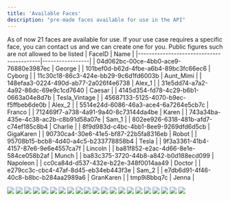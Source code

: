 ```yaml
---
title: 'Available Faces'
description: "pre-made faces available for use in the API"
---
```

As of now 21 faces are available for use. If your use case requires a specific face, you can contact us and we can create one for you.
<Info>Public figures such are not allowed to be listed</Info>
| FaceID                                   | Name            |
|------------------------------------------|-----------------|
| 04d062bc-00ce-4bb0-ace9-76880e3987ec | George |
| 101bef0d-b62d-4fbe-a6b4-89bc3fc66ec6 | Cyborg |
| 11c30c18-86c3-424e-bb29-9c6d1fd6003b | Aunt_Mimi |
| 148efaa3-0224-490d-ab77-2a026f4e6738 | Alex_1 |
| 31e5dd74-a7a2-4a92-86dc-69e9c1cd7640 | Caesar |
| 4145d354-fd78-4c29-b6b1-0663a04e8d7b | Tesla_Vintage |
| 45687133-5125-4070-b9ec-f5ffbeb6de0b | Alex_2 |
| 5514e24d-6086-46a3-ace4-6a7264e5cb7c | Franco |
| 712469f7-a738-4a91-9a40-8c73144da4be | Karen |
| 743a34ba-435e-4c38-ac2b-c8b91d58a07e | Sam_1 |
| 802ee926-6318-481b-afd7-c74ef185c8b4 | Charlie |
| 8f9d983d-c4bc-4bb1-8ee9-9269dfd6d5cb | GigaKaren |
| 90730ca4-30e6-41e5-bf87-22b5fa8316eb | Robot |
| 95708b15-bcb8-4d40-a4c5-b233778858b4 | Tesla |
| 9f3a3361-41b4-4157-87e6-9e6e4557ca7f | Lincoln |
| ba81f852-e2ac-4d66-8e1e-584ce058b2af | Munch |
| ba83c375-3720-44b8-a842-b0d188ecd099 | Napoleon |
| cc0ca84d-d537-432e-b22e-348f0014aa49 | Doctor |
| e279cc3c-cbc4-47af-8d45-eb34eb443f3e | Sam_2 |
| e7db6d91-4f46-40c8-b8bc-b284aa2989a6 | GranKaren |
| tmp9i8bbq7c | Jenna |

<CardGroup cols={4}>
<Frame caption="George: 04d062bc-00ce-4bb0-ace9-76880e3987ec">
  <img src="https://firebasestorage.googleapis.com/v0/b/simliai2.appspot.com/o/public%2FGeorge.png?alt=media&token=17847701-e283-487e-a463-bf911a538878" />
</Frame>
<Frame caption="Cyborg: 101bef0d-b62d-4fbe-a6b4-89bc3fc66ec6">
  <img src="https://firebasestorage.googleapis.com/v0/b/simliai2.appspot.com/o/public%2FCyborg.png?alt=media&token=ce6c4f03-02db-4809-9ff8-9a85798310e3" />
</Frame>
<Frame caption="Aunt_Mimi: 11c30c18-86c3-424e-bb29-9c6d1fd6003b">
  <img src="https://firebasestorage.googleapis.com/v0/b/simliai2.appspot.com/o/public%2FAunt_Mimi.png?alt=media&token=9e418787-40c3-431d-8e8f-e064f068436c" />
</Frame>
<Frame caption="Alex_1: 148efaa3-0224-490d-ab77-2a026f4e6738">
  <img src="https://firebasestorage.googleapis.com/v0/b/simliai2.appspot.com/o/public%2FAlex_1.png?alt=media&token=24419d89-4a7d-4ba1-bf7e-ccfd7775b659" />
</Frame>
<Frame caption="Caesar: 31e5dd74-a7a2-4a92-86dc-69e9c1cd7640">
  <img src="https://firebasestorage.googleapis.com/v0/b/simliai2.appspot.com/o/public%2Flarvag_Close_up_portrait_photo_of_Julius_Caesar_from_HBO_7dbbfe9e-bc85-486b-90f6-770a95104a45.png?alt=media&token=584a465d-1e7e-4bde-8d4d-08012afdb7a2" />
</Frame>
<Frame caption="Tesla_Vintage: 4145d354-fd78-4c29-b6b1-0663a04e8d7b">
  <img src="https://firebasestorage.googleapis.com/v0/b/simliai2.appspot.com/o/public%2FTesla_Vintage.png?alt=media&token=9de4ac45-6b66-422c-b4d8-bed506da29ff" />
</Frame>
<Frame caption="Alex_2: 45687133-5125-4070-b9ec-f5ffbeb6de0b">
  <img src="https://firebasestorage.googleapis.com/v0/b/simliai2.appspot.com/o/public%2FAlex_2.png?alt=media&token=ec423d22-c898-4d99-ab6e-d24b46d6a737" />
</Frame>
<Frame caption="Franco: 5514e24d-6086-46a3-ace4-6a7264e5cb7c">
  <img src="https://firebasestorage.googleapis.com/v0/b/simliai2.appspot.com/o/public%2FFranco.png?alt=media&token=cd88c02e-bb24-4b09-90f4-51be6124ec5d" />
</Frame>
<Frame caption="Karen: 712469f7-a738-4a91-9a40-8c73144da4be">
  <img src="https://firebasestorage.googleapis.com/v0/b/simliai2.appspot.com/o/public%2FKaren.png?alt=media&token=637e8e16-c47d-4083-b226-9dfb33596aeb" />
</Frame>
<Frame caption="Sam_1: 743a34ba-435e-4c38-ac2b-c8b91d58a07e">
  <img src="https://firebasestorage.googleapis.com/v0/b/simliai2.appspot.com/o/public%2FSam_1.png?alt=media&token=a4e8a276-a7a9-4404-8298-89597632fe83" />
</Frame>
<Frame caption="Charlie: 802ee926-6318-481b-afd7-c74ef185c8b4">
  <img src="https://firebasestorage.googleapis.com/v0/b/simliai2.appspot.com/o/public%2FCharlie.png?alt=media&token=b4fe801a-397b-4945-97d4-dc1a0e504fd7" />
</Frame>
<Frame caption="GigaKaren: 8f9d983d-c4bc-4bb1-8ee9-9269dfd6d5cb">
  <img src="https://firebasestorage.googleapis.com/v0/b/simliai2.appspot.com/o/public%2FGigaKaren.png?alt=media&token=b4735ce2-41ea-413e-88fc-a2c88c07b15b" />
</Frame>
<Frame caption="Robot: 90730ca4-30e6-41e5-bf87-22b5fa8316eb">
  <img src="https://firebasestorage.googleapis.com/v0/b/simliai2.appspot.com/o/public%2FRobot.png?alt=media&token=19ef98a8-4c69-442e-8c5d-e8157b70c025" />
</Frame>
<Frame caption="Tesla: 95708b15-bcb8-4d40-a4c5-b233778858b4">
  <img src="https://firebasestorage.googleapis.com/v0/b/simliai2.appspot.com/o/public%2FTesla.png?alt=media&token=8740520f-3a5b-4af0-bcfc-2110b90d11dc" />
</Frame>
<Frame caption="Lincoln: 9f3a3361-41b4-4157-87e6-9e6e4557ca7f">
  <img src="https://firebasestorage.googleapis.com/v0/b/simliai2.appspot.com/o/public%2FLincoln.png?alt=media&token=2cce544d-ef91-4086-b44d-f15915a34518" />
</Frame>
<Frame caption="Munch: ba81f852-e2ac-4d66-8e1e-584ce058b2af">
  <img src="https://firebasestorage.googleapis.com/v0/b/simliai2.appspot.com/o/public%2FMunch.png?alt=media&token=3664d6a7-e6f7-446b-b078-1cad23ba8c90" />
</Frame>
<Frame caption="Napoleon: ba83c375-3720-44b8-a842-b0d188ecd099">
  <img src="https://firebasestorage.googleapis.com/v0/b/simliai2.appspot.com/o/public%2FNapoleon.png?alt=media&token=7aaf43c2-edc0-45b8-bc26-c51d6e7be8eb" />
</Frame>
<Frame caption="Doctor: cc0ca84d-d537-432e-b22e-348f0014aa49">
  <img src="https://firebasestorage.googleapis.com/v0/b/simliai2.appspot.com/o/public%2FDoctor.png?alt=media&token=9c786923-08e2-4c9d-b8dc-0567fc9f66d4" />
</Frame>
<Frame caption="Sam_2: e279cc3c-cbc4-47af-8d45-eb34eb443f3e">
  <img src="https://firebasestorage.googleapis.com/v0/b/simliai2.appspot.com/o/public%2FSam_2.png?alt=media&token=7a048555-fe89-40b4-97a5-423adcbd01c9" />
</Frame>
<Frame caption="GranKaren: e7db6d91-4f46-40c8-b8bc-b284aa2989a6">
  <img src="https://firebasestorage.googleapis.com/v0/b/simliai2.appspot.com/o/public%2FGranKaren.png?alt=media&token=2dd368ac-eaa2-4ca9-819c-b10aef77186a" />
</Frame>
<Frame caption="Jenna: tmp9i8bbq7c">
  <img src="https://firebasestorage.googleapis.com/v0/b/simliai2.appspot.com/o/public%2FJenna.png?alt=media&token=b1de3277-3b27-4f94-9a4c-de99d48f25bd" />
</Frame>
</CardGroup>